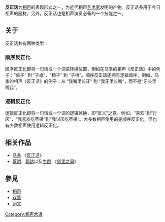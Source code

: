 {{for|同名相声|反正话 (相声)}}
'''反正话'''为[[相声|相声]]的表现形式之一，为近代相声[[艺术家|艺术家]]发明的产物。反正话多用于今日相声的题材。另外，反正话也是相声演员必备的一个技能之一。

== 关于 ==
反正话共有两种类型：

=== 顺序反正化 ===
顺序反正化即将一句话或一个词语转换位置，例如在马季的相声《反正话》中的例子：“桌子” 到 “子桌”，“椅子” 到 “子椅”。顺序反正话还拥有逻辑顺序，例如，马季的相声《反正话》的例子：从 “我嘴里长牙” 到 “我牙里长嘴”，而不是“牙长里嘴我”。

=== 逻辑反正化 ===
逻辑反正化即将一句话或一个词的逻辑掉换，即“反义”之意。例如，“喜欢”到“讨厌”，“我喜欢吃苹果”到“我讨厌吃苹果”。大多数相声使用的是顺序反正化，但也有少数相声使用逻辑反正化。

== 相关作品 ==
*[[马季|马季]] 《[[反正话_(相声)|反正话]]》
*[[蔡明|蔡明]]、[[郭达|郭达]]以及[[牛群|牛群]] 《[[邻里之间|邻里之间]]》

== 參見 ==
*[[相声|相声]]
*[[双簧|双簧]]
*[[迴文|迴文]]

[[Category:相声术语|Category:相声术语]]